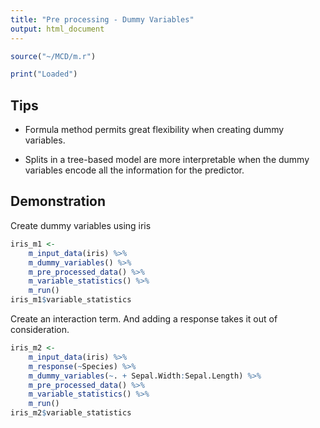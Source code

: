 ```yaml
---
title: "Pre processing - Dummy Variables"
output: html_document
---
```


```r

source("~/MCD/m.r")

print("Loaded")

```

## Tips

+ Formula method permits great flexibility when creating dummy variables.

+ Splits in a tree-based model are more interpretable when the dummy variables encode all the information
for the predictor.

## Demonstration

Create dummy variables using iris

```r

iris_m1 <-
    m_input_data(iris) %>%
    m_dummy_variables() %>%
    m_pre_processed_data() %>%
    m_variable_statistics() %>%
    m_run()
iris_m1$variable_statistics
```

Create an interaction term. And adding a response takes it out of consideration.

```r
iris_m2 <-
    m_input_data(iris) %>%
    m_response(~Species) %>%
    m_dummy_variables(~. + Sepal.Width:Sepal.Length) %>%
    m_pre_processed_data() %>%
    m_variable_statistics() %>%
    m_run()
iris_m2$variable_statistics
```